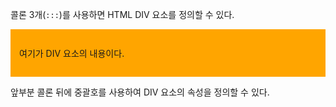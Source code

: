 콜론 3개(`:::`)를 사용하면 HTML DIV 요소를 정의할 수 있다.


::: {.border style="background-color:orange; padding:1em;"}
여기가 DIV 요소의 내용이다.
:::


앞부분 콜론 뒤에 중괄호를 사용하여 DIV 요소의 속성을 정의할 수 있다.
